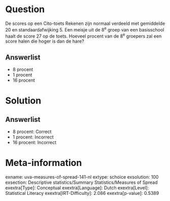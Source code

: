 Question
========

De scores op een Cito-toets Rekenen zijn normaal verdeeld met gemiddelde
20 en standaardafwijking 5. Een meisje uit de 8^e^ groep van een
basisschool haalt de score 27 op de toets. Hoeveel procent van de 8^e^
groepers zal een score halen die hoger is dan de hare?

Answerlist
----------

* 8 procent
* 1 procent
* 16 procent

Solution
========

Answerlist
----------

* 8 procent: Correct
* 1 procent: Incorrect
* 16 procent: Incorrect

Meta-information
================
exname: uva-measures-of-spread-141-nl
extype: schoice
exsolution: 100
exsection: Descriptive statistics/Summary Statistics/Measures of Spread
exextra[Type]: Conceptual
exextra[Language]: Dutch
exextra[Level]: Statistical Literacy
exextra[IRT-Difficulty]: 2.086
exextra[p-value]: 0.5389
